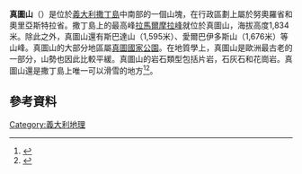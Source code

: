{{Infobox mountain range
| name=Gennargentu
| photo= Gusana.jpg
| photo_caption= 
| country=Italy
| region= Sardinia
| parent= 
| border= 
| area_km2= | length_km= | length_orientation=
| width_km= | width_orientation=
| highest=拉馬爾摩拉山
| elevation_m=1834
|range_lat_d=40|range_lat_m=01|range_lat_NS=N
|range_long_d=9|range_long_m=19|range_long_EW=E
|region_code=IT
| map=  
}}

'''真圖山'''（{{lang-it|Gennargentu}}）是位於[[義大利|義大利]][[撒丁島|撒丁島]]中南部的一個山塊，在行政區劃上屬於努奧羅省和奧里亞斯特拉省。撒丁島上的最高峰[[拉馬爾摩拉峰|拉馬爾摩拉峰]]就位於真圖山，海拔高度1,834米。除此之外，真圖山還有斯巴達山（1,595米）、愛爾巴伊多斯山（1,676米）等山峰。真圖山的大部分地區屬[[真圖國家公園|真圖國家公園]]。在地質學上，真圖山是歐洲最古老的一部分，山勢也因此比較平緩。真圖山的岩石類型包括片岩，石灰石和花崗岩。真圖山還是撒丁島上唯一可以滑雪的地方<ref>{{Cite web |url=http://www.bruncuspina.com/ |title=存档副本 |access-date=2015-12-29 |archive-date=2021-03-09 |archive-url=https://web.archive.org/web/20210309182724/http://www.bruncuspina.com/ |dead-url=no }}</ref><ref>{{Cite web |url=http://www.sardegnaturismo.it/index.php?xsl=5&s=3153&v=2&c=3003&t=1 |title=存档副本 |access-date=2015-12-29 |archive-date=2019-12-02 |archive-url=https://web.archive.org/web/20191202221134/https://www.sardegnaturismo.it/index.php?xsl=5&s=3153&v=2&c=3003&t=1 |dead-url=no }}</ref>。

== 參考資料 ==
{{Reflist}}

[[Category:義大利地理|Category:義大利地理]]
